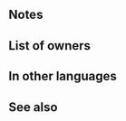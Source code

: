 {{Weapon Infobox
|tagid=SID_戦神の烈剣
|intID=3546
|image=wep_sw149
|exclusive=1
|weaponType=Sword
|cost=400
|might=16
|range=1
|cooldown=-1
|effect=Accelerates Special trigger (cooldown count-1). If unit initiates combat or is within 2 spaces of an ally, grants Atk/Spd/Def/Res+X to unit during combat (X = number of【Bonus】effects active on unit, excluding stat bonuses × 3, + 5; max 17), neutralizes effects that guarantee foe's follow-up attacks and effects that prevent unit's follow-up attacks, and reduces damage from foe's first attack by 40% during combat.<br><br>【Bonus】<br>All effects that last "for 1 turn" or "that turn only." Includes bonuses granted by a skill like Rally or Hone and positive status effects (extra movement or effects like Dominance).
|statModifiers=0,16,0,0,0
|required=Silver Sword
|properties=
}}
==Notes==
{{IfUnitInitiates}}
{{Temporary buffs}}
{{EffectfromBonus|nonStat=1|temporary buffs}}
{{Follow-up effect neutralization}}
{{DamagePercentageReduction}}
==List of owners==
{{Skill Hero List}}
==In other languages==
{{OtherLanguages
|japanese=戦神の烈剣
|german=Feuerkriegsklinge
|spanishEU=Hoja bélica ígnea
|spanishLA=Hoja bélica ígnea
|french=Feu belliqueux
|italian=Fiamma di guerra
|chineseTW=戰神的烈劍
|portuguese=Espada flamante
}}
==See also==
{{See also skills|cond=(Description LIKE '%number of【Bonus】%effects active on%' OR Description LIKE '%grants Atk/Spd/Def/Res+%neutralizes effects%reduces damage from foe_s first attack%' OR Description LIKE '%grants Atk/Spd/Def/Res+%reduces damage from foe_s first attack%neutralizes effects%') AND (Exclusive='1' AND Name NOT LIKE '%+')}}
{{Weapons Navbox}}